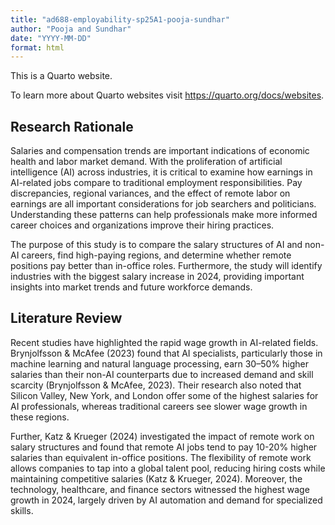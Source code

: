 ```yaml
---
title: "ad688-employability-sp25A1-pooja-sundhar"
author: "Pooja and Sundhar"
date: "YYYY-MM-DD"
format: html
---
```


This is a Quarto website.

To learn more about Quarto websites visit <https://quarto.org/docs/websites>.

## Research Rationale

 Salaries and compensation trends are important indications of economic health and labor market demand.  With the proliferation of artificial intelligence (AI) across industries, it is critical to examine how earnings in AI-related jobs compare to traditional employment responsibilities.  Pay discrepancies, regional variances, and the effect of remote labor on earnings are all important considerations for job searchers and politicians.  Understanding these patterns can help professionals make more informed career choices and organizations improve their hiring practices.

 The purpose of this study is to compare the salary structures of AI and non-AI careers, find high-paying regions, and determine whether remote positions pay better than in-office roles.  Furthermore, the study will identify industries with the biggest salary increase in 2024, providing important insights into market trends and future workforce demands.


## Literature Review

Recent studies have highlighted the rapid wage growth in AI-related fields. Brynjolfsson & McAfee (2023) found that AI specialists, particularly those in machine learning and natural language processing, earn 30–50% higher salaries than their non-AI counterparts due to increased demand and skill scarcity (Brynjolfsson & McAfee, 2023). Their research also noted that Silicon Valley, New York, and London offer some of the highest salaries for AI professionals, whereas traditional careers see slower wage growth in these regions.

Further, Katz & Krueger (2024) investigated the impact of remote work on salary structures and found that remote AI jobs tend to pay 10-20% higher salaries than equivalent in-office positions. The flexibility of remote work allows companies to tap into a global talent pool, reducing hiring costs while maintaining competitive salaries (Katz & Krueger, 2024). Moreover, the technology, healthcare, and finance sectors witnessed the highest wage growth in 2024, largely driven by AI automation and demand for specialized skills.